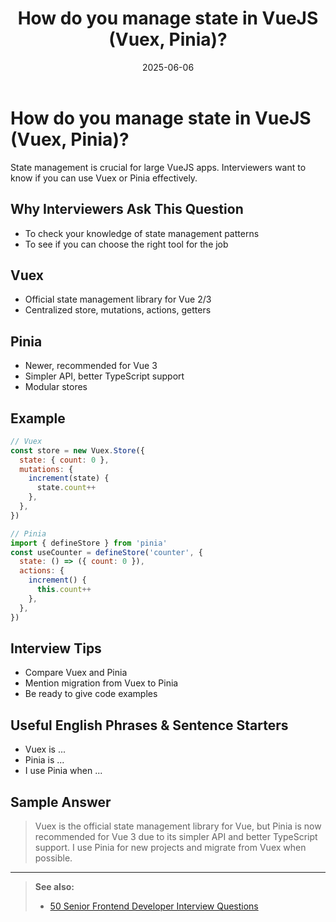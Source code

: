 ﻿---
title: 'How do you manage state in VueJS (Vuex, Pinia)?'
date: '2025-06-06'
tags: ['interview', 'vuejs', 'vuex', 'pinia', 'state management']
draft: false
summary: 'A practical guide to state management in VueJS using Vuex and Pinia, with examples and interview tips.'
authors: ['default']
layout: PostSimple
---

# How do you manage state in VueJS (Vuex, Pinia)?

State management is crucial for large VueJS apps. Interviewers want to know if you can use Vuex or Pinia effectively.

## Why Interviewers Ask This Question

- To check your knowledge of state management patterns
- To see if you can choose the right tool for the job

## Vuex

- Official state management library for Vue 2/3
- Centralized store, mutations, actions, getters

## Pinia

- Newer, recommended for Vue 3
- Simpler API, better TypeScript support
- Modular stores

## Example

```js
// Vuex
const store = new Vuex.Store({
  state: { count: 0 },
  mutations: {
    increment(state) {
      state.count++
    },
  },
})

// Pinia
import { defineStore } from 'pinia'
const useCounter = defineStore('counter', {
  state: () => ({ count: 0 }),
  actions: {
    increment() {
      this.count++
    },
  },
})
```

## Interview Tips

- Compare Vuex and Pinia
- Mention migration from Vuex to Pinia
- Be ready to give code examples

## Useful English Phrases & Sentence Starters

- Vuex is ...
- Pinia is ...
- I use Pinia when ...

## Sample Answer

> Vuex is the official state management library for Vue, but Pinia is now recommended for Vue 3 due to its simpler API and better TypeScript support. I use Pinia for new projects and migrate from Vuex when possible.

---

> **See also:**
>
> - [50 Senior Frontend Developer Interview Questions](./50-frontend-senior-interview-questions)
